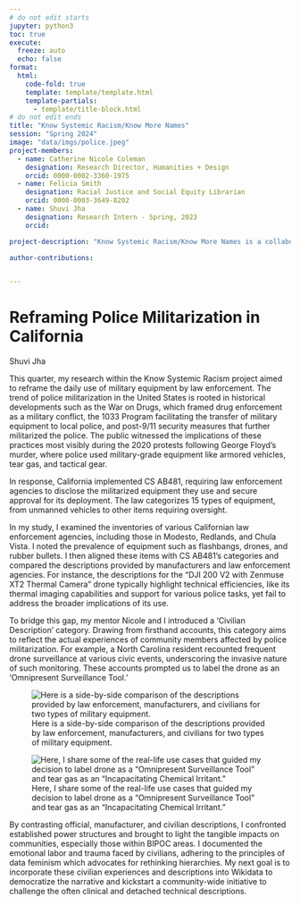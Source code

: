 ```yaml
---
# do not edit starts
jupyter: python3
toc: true
execute: 
  freeze: auto
  echo: false
format:
  html:
    code-fold: true
    template: template/template.html
    template-partials: 
      - template/title-block.html
# do not edit ends
title: "Know Systemic Racism/Know More Names"
session: "Spring 2024"
image: "data/imgs/police.jpeg"
project-members: 
  - name: Catherine Nicole Coleman 
    designation: Research Director, Humanities + Design
    orcid: 0000-0002-3360-1975
  - name: Felicia Smith 
    designation: Racial Justice and Social Equity Librarian
    orcid: 0000-0003-3649-8202
  - name: Shuvi Jha
    designation: Research Intern - Spring, 2023
    orcid:

project-description: "Know Systemic Racism/Know More Names is a collaboration between Know Systemic Racism led by Felicia Smith, Racial Justice and social equity librarian at Stanford, and the CESTA lab Humanities + Design. The goal of the project is to design tools grounded in library practices to critically assess and undermine the racism that has been built into our social, political, technological systems. The work is guided by three core principles of Know Systemic Racism: Show interconnections; humanize the harm; communicate with the public. In Spring 2024, Research Intern Shuvi Jha contributed to a project developed in collaboration with the American Friends Service Committee to bring personal experience to the categorization and description that defines military equipment used by California law enforcement."

author-contributions:


---
```

# Reframing Police Militarization in California
:::{.article-author}
Shuvi Jha
:::
This quarter, my research within the Know Systemic Racism project aimed to reframe the daily use of military equipment by law enforcement. The trend of police militarization in the United States is rooted in historical developments such as the War on Drugs, which framed drug enforcement as a military conflict, the 1033 Program facilitating the transfer of military equipment to local police, and post-9/11 security measures that further militarized the police. The public witnessed the implications of these practices most visibly during the 2020 protests following George Floyd's murder, where police used military-grade equipment like armored vehicles, tear gas, and tactical gear.

In response, California implemented CS AB481, requiring law enforcement agencies to disclose the militarized equipment they use and secure approval for its deployment. The law categorizes 15 types of equipment, from unmanned vehicles to other items requiring oversight.

In my study, I examined the inventories of various Californian law enforcement agencies, including those in Modesto, Redlands, and Chula Vista. I noted the prevalence of equipment such as flashbangs, drones, and rubber bullets. I then aligned these items with CS AB481's categories and compared the descriptions provided by manufacturers and law enforcement agencies. For instance, the descriptions for the “DJI 200 V2 with Zenmuse XT2 Thermal Camera” drone typically highlight technical efficiencies, like its thermal imaging capabilities and support for various police tasks, yet fail to address the broader implications of its use.

To bridge this gap, my mentor Nicole and I introduced a 'Civilian Description' category. Drawing from firsthand accounts, this category aims to reflect the actual experiences of community members affected by police militarization. For example, a North Carolina resident recounted frequent drone surveillance at various civic events, underscoring the invasive nature of such monitoring. These accounts prompted us to label the drone as an 'Omnipresent Surveillance Tool.' 

![Here is a side-by-side comparison of the descriptions provided by law enforcement, manufacturers, and civilians for two types of military equipment.](data/imgs/category.png)

![Here, I share some of the real-life use cases that guided my decision to label drone as a "Omnipresent Surveillance Tool" and tear gas as an "Incapacitating Chemical Irritant."](data/imgs/useCases.png)


By contrasting official, manufacturer, and civilian descriptions, I confronted established power structures and brought to light the tangible impacts on communities, especially those within BIPOC areas. I documented the emotional labor and trauma faced by civilians, adhering to the principles of data feminism which advocates for rethinking hierarchies. My next goal is to incorporate these civilian experiences and descriptions into Wikidata to democratize the narrative and kickstart a community-wide initiative to challenge the often clinical and detached technical descriptions.

